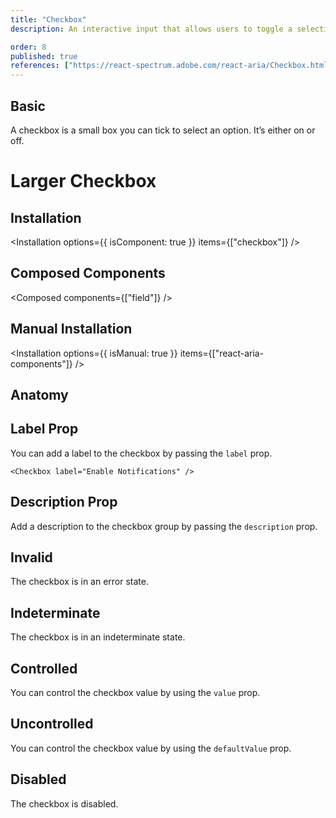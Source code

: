 ```yaml
---
title: "Checkbox"
description: An interactive input that allows users to toggle a selection on or off, often used for settings or multiple-choice selections.

order: 8
published: true
references: ["https://react-spectrum.adobe.com/react-aria/Checkbox.html#props"]
---
```


## Basic

A checkbox is a small box you can tick to select an option. It’s either on or off.

<How toUse="forms/checkbox/checkbox-demo" />

# Larger Checkbox

<How toUse="forms/checkbox/checkbox-demo" />

## Installation

<Installation options={{ isComponent: true }} items={["checkbox"]} />

## Composed Components

<Composed components={["field"]} />

## Manual Installation

<Installation options={{ isManual: true }} items={["react-aria-components"]} />

<SourceCode toShow="checkbox" />

## Anatomy

<Anatomy show="checkbox-anatomy" />

## Label Prop

You can add a label to the checkbox by passing the `label` prop.

```
<Checkbox label="Enable Notifications" />
```

## Description Prop

Add a description to the checkbox group by passing the `description` prop.

<How minW72 toUse="forms/checkbox/checkbox-description-demo" />

## Invalid

The checkbox is in an error state.

<How toUse="forms/checkbox/checkbox-invalid-demo" />

## Indeterminate

The checkbox is in an indeterminate state.

<How toUse="forms/checkbox/checkbox-indeterminate-demo" />

## Controlled

You can control the checkbox value by using the `value` prop.

<How minW72 toUse="forms/checkbox/checkbox-controlled-demo" />

## Uncontrolled

You can control the checkbox value by using the `defaultValue` prop.

<How toUse="forms/checkbox/checkbox-uncontrolled-demo" />

## Disabled

The checkbox is disabled.

<How toUse="forms/checkbox/checkbox-disabled-demo" />

